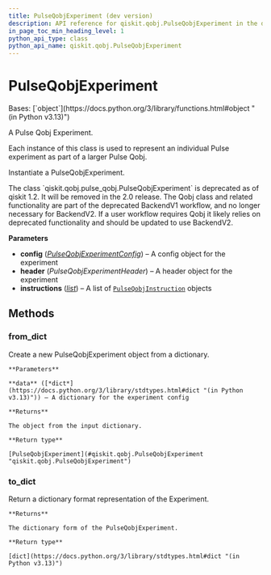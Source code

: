 ```yaml
---
title: PulseQobjExperiment (dev version)
description: API reference for qiskit.qobj.PulseQobjExperiment in the dev version of qiskit
in_page_toc_min_heading_level: 1
python_api_type: class
python_api_name: qiskit.qobj.PulseQobjExperiment
---
```


# PulseQobjExperiment

<Class id="qiskit.qobj.PulseQobjExperiment" isDedicatedPage={true} github="https://github.com/Qiskit/qiskit/tree/stable/1.3/qiskit/qobj/pulse_qobj.py#L404-L503" signature="qiskit.qobj.PulseQobjExperiment(instructions, config=None, header=None)" modifiers="class">
  Bases: [`object`](https://docs.python.org/3/library/functions.html#object "(in Python v3.13)")

  A Pulse Qobj Experiment.

  Each instance of this class is used to represent an individual Pulse experiment as part of a larger Pulse Qobj.

  Instantiate a PulseQobjExperiment.

  <Admonition title="Deprecated since version 1.2" type="danger">
    The class `qiskit.qobj.pulse_qobj.PulseQobjExperiment` is deprecated as of qiskit 1.2. It will be removed in the 2.0 release. The Qobj class and related functionality are part of the deprecated BackendV1 workflow, and no longer necessary for BackendV2. If a user workflow requires Qobj it likely relies on deprecated functionality and should be updated to use BackendV2.
  </Admonition>

  **Parameters**

  *   **config** ([*PulseQobjExperimentConfig*](qiskit.qobj.PulseQobjExperimentConfig "qiskit.qobj.PulseQobjExperimentConfig")) – A config object for the experiment
  *   **header** (*PulseQobjExperimentHeader*) – A header object for the experiment
  *   **instructions** ([*list*](https://docs.python.org/3/library/stdtypes.html#list "(in Python v3.13)")) – A list of [`PulseQobjInstruction`](qiskit.qobj.PulseQobjInstruction "qiskit.qobj.PulseQobjInstruction") objects

  ## Methods

  ### from\_dict

  <Function id="qiskit.qobj.PulseQobjExperiment.from_dict" github="https://github.com/Qiskit/qiskit/tree/stable/1.3/qiskit/qobj/pulse_qobj.py#L476-L497" signature="from_dict(data)" modifiers="classmethod">
    Create a new PulseQobjExperiment object from a dictionary.

    **Parameters**

    **data** ([*dict*](https://docs.python.org/3/library/stdtypes.html#dict "(in Python v3.13)")) – A dictionary for the experiment config

    **Returns**

    The object from the input dictionary.

    **Return type**

    [PulseQobjExperiment](#qiskit.qobj.PulseQobjExperiment "qiskit.qobj.PulseQobjExperiment")
  </Function>

  ### to\_dict

  <Function id="qiskit.qobj.PulseQobjExperiment.to_dict" github="https://github.com/Qiskit/qiskit/tree/stable/1.3/qiskit/qobj/pulse_qobj.py#L433-L444" signature="to_dict()">
    Return a dictionary format representation of the Experiment.

    **Returns**

    The dictionary form of the PulseQobjExperiment.

    **Return type**

    [dict](https://docs.python.org/3/library/stdtypes.html#dict "(in Python v3.13)")
  </Function>
</Class>

